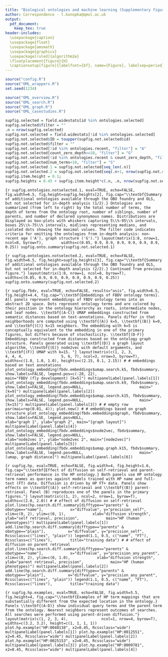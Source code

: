 ```yaml
---
title: "Biological ontologies and machine learning (Supplementary figures)"
author: Correspondence - t.konopka@qmul.ac.uk
output:
  pdf_document:
    keep_tex: true
header-includes:
  \usepackage{caption}
  \usepackage{float}
  \usepackage{amsmath}
  \usepackage{graphicx}
  \usepackage[ruled]{algorithm2e}
  \floatplacement{figure}{H}
  \captionsetup[figure]{labelfont={bf}, name={Figure}, labelsep=period}
---
```



```r
source("config.R")
source("OML_wrappers.R")
set.seed(1234)
```

```r
source("OML_overview.R")
source("OML_search.R")
source("OML_graph.R")
source("OML_casestudies.R")
```

\setcounter{table}{0}
\renewcommand{\thetable}{S\arabic{table}}
\setcounter{figure}{0}
\renewcommand{\thefigure}{S\arabic{figure}}

```r
supfig.selected = field.widestats[id %in% ontologies.selected]
supfig.selected$filter = ""
.n = nrow(supfig.selected)
supfig.not.selected = field.widestats[!id %in% ontologies.selected]
supfig.not.selected$ID = toupper(supfig.not.selected$id)
supfig.not.selected$filter = ""
supfig.not.selected[!id %in% ontologies.recent, "filter"] = "A"
supfig.not.selected[count_zero_depth>=10, "filter"] = "G"
supfig.not.selected[!id %in% ontologies.recent & count_zero_depth, "filter"] = "A G"
supfig.not.selected[num_terms<10, "filter"] = "S"
supfig.not.selected.1 = supfig.not.selected[seq_len(.n)]
supfig.not.selected.2 = supfig.not.selected[seq(.n+1, nrow(supfig.not.selected))]
supfig.item.height = 0.1;
supfig.heights = 0.45 + supfig.item.height*c(.n, .n, nrow(supfig.not.selected.2))
```


```{r supfig.ontologies.notselected.1, eval=TRUE, echo=FALSE, fig.width=6.5, fig.height=supfig.heights[2], fig.cap="\\textbf{Summary of additional ontologies available through the OBO foundry and OLS, but not selected for in-depth analysis (1/2).} Ontologies are summarized (from left to right) by the total number of terms, the depth of terms from the ontology root, number of siblings, number of parents, and number of declared synonymous names. Distributions are displayed as box-plots with whiskers capturing 5\\%-95\\% intervals, boxes 25\\%-75\\% intervals, midlines representing medians, and isolated dots showing the maximal values. The filter code indicates criteria for omitting the ontologies from in-depth analysis: non-recent age ('A'), graph structure ('G')."}
layout(matrix(1:8, nrow=1, ncol=8, byrow=T),
	   widths=c(0.85, 0.9, 0.9, 0.9, 0.9, 0.9, 0.9, 0.25))
supfig.onto.summary(supfig.not.selected.1)
```


```{r supfig.ontologies.notselected.2, eval=TRUE, echo=FALSE, fig.width=6.5, fig.height=supfig.heights[3], fig.cap="\\textbf{Summary of additional ontologies available through the OBO foundry and OLS, but not selected for in-depth analysis (2/2).} Continued from previous figure."}
layout(matrix(1:8, nrow=1, ncol=8, byrow=T),
	   widths=c(0.85, 0.9, 0.9, 0.9, 0.9, 0.9, 0.9, 0.25))
supfig.onto.summary(supfig.not.selected.2)
```


```{r supfig.fbdv, eval=TRUE, echo=FALSE, results="asis", fig.width=6.5, fig.height=4.4, fig.cap="\\textbf{Embeddings of FBDV ontology terms}. All panels represent embeddings of FBDV ontology terms into an abstract 2D space. Dots represent ontology terms and are colored by their position in the ontology hierarchy as roots, intermediate nodes, and leaf nodes. \\textbf{(A-C)} UMAP embeddings constructed from semantic distances based on text-annotations. Panels differ in that neighborhoods are computed using \\textbf{(A)} k=5, \\textbf{(B)} k=9, and \\textbf{(C)} k=15 neighbors. The embedding with k=5 is conceptually equivalent to the embedding in one of the primary figures, but differs because of stochasticity. \\textbf{(D-F)} Embeddings constructed from distances based on the ontology graph structure. Panels generated using \\textbf{(D)} a graph layout algorithm, \\textbf{(E)} node2vec with default arguments, and \\textbf{(F)} UMAP with k=15. "}
layout(matrix(c(1, 2, 3,
                4, 4, 4,
                5, 6, 7), ncol=3, nrow=3, byrow=T),
	   widths=c(1.0, 1.0, 1.0), heights=c(2.15, 0.1, 2.15))
#
# embeddings based on text annotations
plot_ontology_embedding(fbdv.embeddings$umap.search.k5, fbdv$summary,
						show.labels=FALSE, legend.pos=c(-28, 22),
						main="FBDV (fly development) [k=5]")
multipanelLabel(panel.labels[1])
plot_ontology_embedding(fbdv.embeddings$umap.search.k9, fbdv$summary,
						show.labels=FALSE, legend.pos=NULL,
						main="[k=9]")
multipanelLabel(panel.labels[2])
plot_ontology_embedding(fbdv.embeddings$umap.search.k15, fbdv$summary,
						show.labels=FALSE, legend.pos=NULL,
						main="[k=15]")
multipanelLabel(panel.labels[3])
#
# empty row
par(mai=rep(0.01, 4)); plot.new()
#
# embeddings based on graph structure
plot_ontology_embedding(fbdv.embeddings$graph, fbdv$summary,
						show.labels=FALSE, legend.pos=NULL,
						xlab="graph 1", ylab="graph 2", main="[graph layout]")
multipanelLabel(panel.labels[4])
plot_ontology_embedding(fbdv.embeddings$node2vec, fbdv$summary,
						show.labels=FALSE, legend.pos=NULL,
						xlab="node2vec 1", ylab="node2vec 2", main="[node2vec]")
multipanelLabel(panel.labels[5])
plot_ontology_embedding(fbdv.embeddings$umap.graph.k15, fbdv$summary,
						show.labels=FALSE, legend.pos=NULL,
						main="[umap, graph distance]")
multipanelLabel(panel.labels[6])
```


```{r supfig.hp, eval=TRUE, echo=FALSE, fig.width=4, fig.height=1.6, fig.cap="\\textbf{Effect of diffusion on self-retrieval and parent-retrieval performance in the HP ontology.} Both panels use HP ontology term names as queries against models trained with HP name and full-text (FT) data. Diffusion is driven by HP FT+ data. Panels show effects on \\textbf{(A)} self-retrieval and \\textbf{(B)} parent-retrieval. Panel (B) reproduces one of the panels in the primary figures."}
layout(matrix(c(1, 2), ncol=2, nrow=1, byrow=T),
	   widths=c(2.0, 2.0))
#
# effect of diffusion on self-retrieval
plot.lines(hp.search.diff.summary[difftype=="parents" & obotype=="name"],
		   x="diffvalue", y="precision_self",
		   xlim=c(0, 2), ylim=c(0, 1),
		   xlab="diffusion strength", ylab="self retrieval, precision",
		   main="HP (human phenotypes)")
multipanelLabel(panel.labels[1])
add.line(hp.search.diff.summary[difftype=="parents" & obotype=="plain"],
		 x="diffvalue", y="precision_self", Rcssclass=c("lines", "plain"))
legend(1.1, 0.5, c("name", "FT"), Rcssclass=c("lines"),
	   title="training data")
#
# effect of diffusion on parent retrieval
plot.lines(hp.search.diff.summary[difftype=="parents" & obotype=="name"],
		   x="diffvalue", y="precision_any_parent",
		   xlim=c(0, 2), ylim=c(0, 1.0),
		   xlab="diffusion strength", ylab="parent retrieval, precision",
		   main="HP (human phenotypes)")
multipanelLabel(panel.labels[2])
add.line(hp.search.diff.summary[difftype=="parents" & obotype=="plain"],
		 x="diffvalue", y="precision_any_parent", Rcssclass=c("lines", "plain"))
legend(1.1, 0.5, c("name", "FT"), Rcssclass=c("lines"),
	   title="training data")
```


```{r supfig.hp.examples, eval=TRUE, echo=FALSE, fig.width=5.5, fig.height=4, fig.cap="\\textbf{Examples of HP term mappings that are substantially different from the expected location in the ontology.} Panels \\textbf{(A-D)} show individual query terms and the parent term from the ontology. Nearest neighbors represent outcomes of searches. All searches were performed using parent-driven diffusion."}
layout(matrix(c(1, 2, 3, 4),
			  ncol=1, nrow=4, byrow=T),
	   widths=c(3.2, 3.2), height=c(1, 1, 1, 1))
plot.hp.example("HP:0040138", x2=0.45, Rcssclass="wide")
multipanelLabel(panel.labels[1])
plot.hp.example("HP:0012551", x2=0.45, Rcssclass="wide")
multipanelLabel(panel.labels[2])
plot.hp.example("HP:0025153", x2=0.45, Rcssclass="wide")
multipanelLabel(panel.labels[3])
plot.hp.example("HP:0009781", x2=0.45, Rcssclass="wide")
multipanelLabel(panel.labels[4])
```

